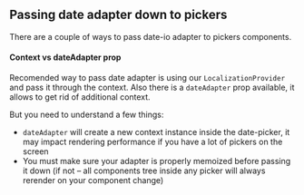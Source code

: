 

<PageMeta title="Customize date management logic" />

## Passing date adapter down to pickers

There are a couple of ways to pass date-io adapter to pickers components.



#### Context vs dateAdapter prop

Recomended way to pass date adapter is using our `LocalizationProvider` and pass it through the context.
Also there is a `dateAdapter` prop available, it allows to get rid of additional context.

But you need to understand a few things:

- `dateAdapter` will create a new context instance inside the date-picker, it may impact rendering performance if you have a lot of pickers on the screen
- You must make sure your adapter is properly memoized before passing it down
  (if not – all components tree inside any picker will always rerender on your component change)

<Example source={DateAdapterProp} />
